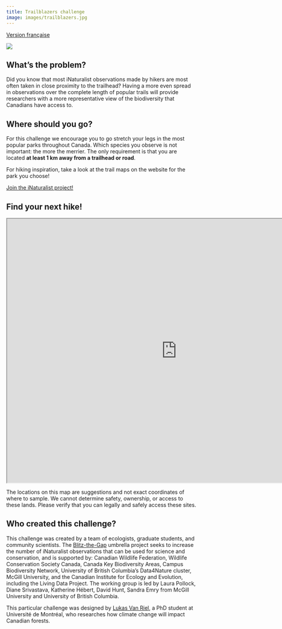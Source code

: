 ```yaml
---
title: Trailblazers challenge
image: images/trailblazers.jpg
---
```


[Version française](https://pollocklab.github.io/blitz-the-gap/challenges-fr/Trailblazers_challenge.html){.btn .btn-secondary .btn role="button"}

![](images/trailblazers-banner.png){fig-align="center"}

## What's the problem?

Did you know that most iNaturalist observations made by hikers are most often taken in close proximity to the trailhead? Having a more even spread in observations over the complete length of popular trails will provide researchers with a more representative view of the biodiversity that Canadians have access to. 

## Where should you go?

For this challenge we encourage you to go stretch your legs in the most popular parks throughout Canada. Which species you observe is not important: the more the merrier. The only requirement is that you are located __at least 1 km away from a trailhead or road__. 

For hiking inspiration, take a look at the trail maps on the website for the park you choose!

[Join the iNaturalist project!](https://www.inaturalist.org/projects/blitz-the-gap-trailblazers){.btn .btn-primary .btn role="button"}

## Find your next hike!

```{=html}
<iframe width="900" height="700" src="https://pollocklab.github.io/blitz-the-gap-trailblazers/challenge_trailblazers_map.html" title="Trailblazers Challenge" data-external="1"></iframe>
```

:::{.callout-warning}
The locations on this map are suggestions and not exact coordinates of where to sample. We cannot determine safety, ownership, or access to these lands. Please verify that you can legally and safely access these sites.
:::

## Who created this challenge?

This challenge was created by a team of ecologists, graduate students, and community scientists. The [Blitz-the-Gap](https://blitzthegap.org/) umbrella project seeks to increase the number of iNaturalist observations that can be used for science and conservation, and is supported by: Canadian Wildlife Federation, Wildlife Conservation Society Canada, Canada Key Biodiversity Areas, Campus Biodiversity Network, University of British Columbia’s Data4Nature cluster, McGill University, and the Canadian Institute for Ecology and Evolution, including the Living Data Project. The working group is led by Laura Pollock, Diane Srivastava, Katherine Hébert, David Hunt, Sandra Emry from McGill University and University of British Columbia. 

This particular challenge was designed by [Lukas Van Riel](https://qcbs.ca/fr/membre-etudiant/?student=3207), a PhD student at Université de Montréal, who researches how climate change will impact Canadian forests.
